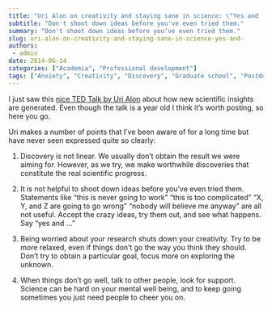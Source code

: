 ```yaml
---
title: "Uri Alon on creativity and staying sane in science: \"Yes and ...\""
subtitle: "Don't shoot down ideas before you've even tried them."
summary: "Don't shoot down ideas before you've even tried them."
slug: uri-alon-on-creativity-and-staying-sane-in-science-yes-and-
authors:
 - admin
date: 2014-06-14
categories: ["Academia", "Professional development"]
tags: ["Anxiety", "Creativity", "Discovery", "Graduate school", "Postdocs", "Uri Alon"]
---
```


I just saw this [nice TED Talk by Uri Alon](http://www.ted.com/talks/uri_alon_why_truly_innovative_science_demands_a_leap_into_the_unknown) about how new scientific insights are generated. Even though the talk is a year old I think it's worth posting, so here you go.

Uri makes a number of points that I've been aware of for a long time but have never seen expressed quite so clearly:

1. Discovery is not linear. We usually don't obtain the result we were aiming for. However, as we try, we make worthwhile discoveries that constitute the real scientific progress.

2. It is not helpful to shoot down ideas before you've even tried them. Statements like "this is never going to work" "this is too complicated" "X, Y, and Z are going to go wrong" "nobody will believe me anyway" are all not useful. Accept the crazy ideas, try them out, and see what happens. Say "yes and ..."

3. Being worried about your research shuts down your creativity. Try to be more relaxed, even if things don't go the way you think they should. Don't try to obtain a particular goal, focus more on exploring the unknown.

4. When things don't go well, talk to other people, look for support. Science can be hard on your mental well being, and to keep going sometimes you just need people to cheer you on.

